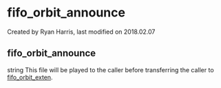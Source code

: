 
# fifo_orbit_announce 

 Created by  Ryan Harris, last modified on 2018.02.07

## fifo_orbit_announce

string This file will be played to the caller before transferring the caller to [fifo\_orbit\_exten](../FreeSWITCH-Explained/Dialplan/Variables-Master-List_16352570.mdx#fifo_orbit_exten).


